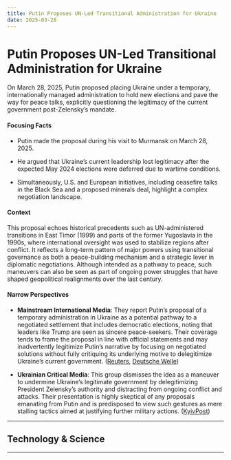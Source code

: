 ```yaml
---
title: Putin Proposes UN-Led Transitional Administration for Ukraine
date: 2025-03-28
---
```


# Putin Proposes UN-Led Transitional Administration for Ukraine

On March 28, 2025, Putin proposed placing Ukraine under a temporary, internationally managed administration to hold new elections and pave the way for peace talks, explicitly questioning the legitimacy of the current government post-Zelensky’s mandate.

#### Focusing Facts

- Putin made the proposal during his visit to Murmansk on March 28, 2025.

- He argued that Ukraine’s current leadership lost legitimacy after the expected May 2024 elections were deferred due to wartime conditions.

- Simultaneously, U.S. and European initiatives, including ceasefire talks in the Black Sea and a proposed minerals deal, highlight a complex negotiation landscape.

#### Context

This proposal echoes historical precedents such as UN-administered transitions in East Timor (1999) and parts of the former Yugoslavia in the 1990s, where international oversight was used to stabilize regions after conflict. It reflects a long-term pattern of major powers using transitional governance as both a peace-building mechanism and a strategic lever in diplomatic negotiations. Although intended as a pathway to peace, such maneuvers can also be seen as part of ongoing power struggles that have shaped geopolitical realignments over the last century.

#### Narrow Perspectives

- **Mainstream International Media**: They report Putin’s proposal of a temporary administration in Ukraine as a potential pathway to a negotiated settlement that includes democratic elections, noting that leaders like Trump are seen as sincere peace-seekers. Their coverage tends to frame the proposal in line with official statements and may inadvertently legitimize Putin’s narrative by focusing on negotiated solutions without fully critiquing its underlying motive to delegitimize Ukraine’s current government. ([Reuters](https://www.reuters.com/world/europe/putin-suggests-temporary-administration-ukraine-end-war-2025-03-28/), [Deutsche Welle](https://www.dw.com/en/ukraine-putin-suggests-kyiv-go-under-temporary-un-admin/live-72065497))

- **Ukrainian Critical Media**: This group dismisses the idea as a maneuver to undermine Ukraine’s legitimate government by delegitimizing President Zelensky’s authority and distracting from ongoing conflict and attacks. Their presentation is highly skeptical of any proposals emanating from Putin and is predisposed to view such gestures as mere stalling tactics aimed at justifying further military actions. ([KyivPost](https://www.kyivpost.com/post/49753))

---

## Technology & Science

---
